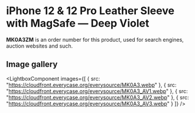 
# iPhone 12 & 12 Pro Leather Sleeve with MagSafe — Deep Violet

<Callout type='info' emoji='👉🏻'>**MK0A3ZM** is an order number for this product, used for search engines, auction websites and such.</Callout>

## Image gallery

<LightboxComponent
    images={[
      {
        src: "https://cloudfront.everycase.org/everysource/MK0A3.webp"
      },
      {
        src: "https://cloudfront.everycase.org/everysource/MK0A3_AV1.webp"
      },
      {
        src: "https://cloudfront.everycase.org/everysource/MK0A3_AV2.webp"
      },
      {
        src: "https://cloudfront.everycase.org/everysource/MK0A3_AV3.webp"
      }
    ]}
  />
